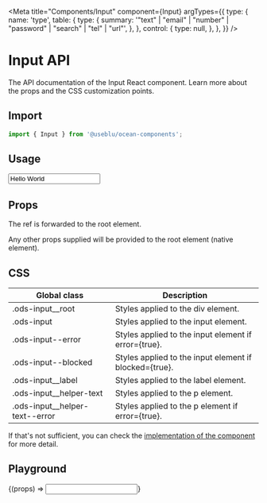 
<Meta
  title="Components/Input"
  component={Input}
  argTypes={{
    type: {
      name: 'type',
      table: {
        type: {
          summary:
            '"text" | "email" | "number" | "password" | "search" | "tel" | "url"',
        },
      },
      control: {
        type: null,
      },
    },
  }}
/>

# Input API

The API documentation of the Input React component. Learn more about the props and the CSS customization points.

## Import

```javascript
import { Input } from '@useblu/ocean-components';
```

## Usage

<Canvas withSource="open" withToolbar>
  <Story name="Usage">
    <Input
      id="input-usage"
      label="Label"
      value="Hello World"
      helperText="Just a small info ;)"
      readOnly
    />
  </Story>
</Canvas>

## Props

<ArgsTable of="." />

The ref is forwarded to the root element.

Any other props supplied will be provided to the root element (native element).

## CSS

| Global class                     | Description                                            |
| -------------------------------- | ------------------------------------------------------ |
| .ods-input\_\_root               | Styles applied to the div element.                     |
| .ods-input                       | Styles applied to the input element.                   |
| .ods-input--error                | Styles applied to the input element if error={true}.   |
| .ods-input--blocked              | Styles applied to the input element if blocked={true}. |
| .ods-input\_\_label              | Styles applied to the label element.                   |
| .ods-input\_\_helper-text        | Styles applied to the p element.                       |
| .ods-input\_\_helper-text--error | Styles applied to the p element if error={true}.       |

If that's not sufficient, you can check the [implementation of the component](https://github.com/Pagnet/ocean-ds-web/blob/master/src/Input/Input.tsx) for more detail.

## Playground

<Canvas>
  <Story
    name="Playground"
    args={{
      label: 'Label',
      placeholder: 'Placeholder...',
      helperText: 'Some text here!',
      error: false,
      blocked: false,
      disabled: false,
    }}
    argTypes={{
      type: {
        control: {
          type: 'select',
          options: ['text', 'number', 'password'],
        },
      },
      label: {
        control: 'text',
      },
      placeholder: {
        control: 'text',
      },
      disabled: {
        control: 'boolean',
      },
      helperText: {
        control: 'text',
      },
    }}
  >
    {(props) => <Input id="input-playground" {...props} />}
  </Story>
</Canvas>

<ArgsTable story="Playground" of="." />
